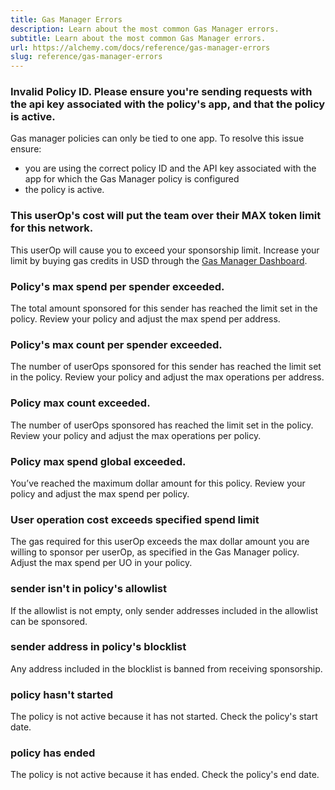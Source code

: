 ```yaml
---
title: Gas Manager Errors
description: Learn about the most common Gas Manager errors.
subtitle: Learn about the most common Gas Manager errors.
url: https://alchemy.com/docs/reference/gas-manager-errors
slug: reference/gas-manager-errors
---
```


### Invalid Policy ID. Please ensure you're sending requests with the api key associated with the policy's app, and that the policy is active.

Gas manager policies can only be tied to one app. To resolve this issue ensure:

- you are using the correct policy ID and the API key associated with the app for which the Gas Manager policy is configured
- the policy is active.

### This userOp's cost will put the team over their MAX token limit for this network.

This userOp will cause you to exceed your sponsorship limit. Increase your limit by buying gas credits in USD through the [Gas Manager Dashboard](https://dashboard.alchemy.com/gas-manager).

### Policy's max spend per spender exceeded.

The total amount sponsored for this sender has reached the limit set in the policy. Review your policy and adjust the max spend per address.

### Policy's max count per spender exceeded.

The number of userOps sponsored for this sender has reached the limit set in the policy. Review your policy and adjust the max operations per address.

### Policy max count exceeded.

The number of userOps sponsored has reached the limit set in the policy. Review your policy and adjust the max operations per policy.

### Policy max spend global exceeded.

You’ve reached the maximum dollar amount for this policy. Review your policy and adjust the max spend per policy.

### User operation cost exceeds specified spend limit

The gas required for this userOp exceeds the max dollar amount you are willing to sponsor per userOp, as specified in the Gas Manager policy. Adjust the max spend per UO in your policy.

### sender isn't in policy's allowlist

If the allowlist is not empty, only sender addresses included in the allowlist can be sponsored.

### sender address in policy's blocklist

Any address included in the blocklist is banned from receiving sponsorship.

### policy hasn't started

The policy is not active because it has not started. Check the policy's start date.

### policy has ended

The policy is not active because it has ended. Check the policy's end date.
